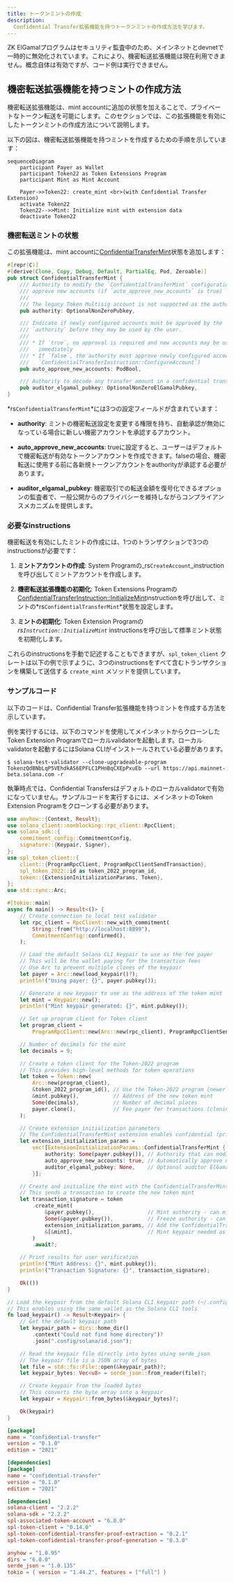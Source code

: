 ```yaml
---
title: トークンミントの作成
description:
  Confidential Transfer拡張機能を持つトークンミントの作成方法を学びます。
---
```


<Callout type="warn">
  ZK
  ElGamalプログラムはセキュリティ監査中のため、メインネットとdevnetで一時的に無効化されています。これにより、機密転送拡張機能は現在利用できません。概念自体は有効ですが、コード例は実行できません。
</Callout>

## 機密転送拡張機能を持つミントの作成方法

機密転送拡張機能は、mint
accountに追加の状態を加えることで、プライベートなトークン転送を可能にします。このセクションでは、この拡張機能を有効にしたトークンミントの作成方法について説明します。

以下の図は、機密転送拡張機能を持つミントを作成するための手順を示しています：

```mermaid title="Create Mint with Confidential Transfer Extension"
sequenceDiagram
    participant Payer as Wallet
    participant Token22 as Token Extensions Program
    participant Mint as Mint Account

    Payer->>Token22: create_mint <br>(with Confidential Transfer Extension)
    activate Token22
    Token22-->>Mint: Initialize mint with extension data
    deactivate Token22
```

### 機密転送ミントの状態

この拡張機能は、mint
accountに[ConfidentialTransferMint](https://github.com/solana-program/token-2022/blob/efd0c957fefbd79882d77df5fb2dac88c001249c/program/src/extension/confidential_transfer/mod.rs#L48-L69)状態を追加します：

```rust title="Confidential Mint State"
#[repr(C)]
#[derive(Clone, Copy, Debug, Default, PartialEq, Pod, Zeroable)]
pub struct ConfidentialTransferMint {
    /// Authority to modify the `ConfidentialTransferMint` configuration and to
    /// approve new accounts (if `auto_approve_new_accounts` is true)
    ///
    /// The legacy Token Multisig account is not supported as the authority
    pub authority: OptionalNonZeroPubkey,

    /// Indicate if newly configured accounts must be approved by the
    /// `authority` before they may be used by the user.
    ///
    /// * If `true`, no approval is required and new accounts may be used
    ///   immediately
    /// * If `false`, the authority must approve newly configured accounts (see
    ///   `ConfidentialTransferInstruction::ConfigureAccount`)
    pub auto_approve_new_accounts: PodBool,

    /// Authority to decode any transfer amount in a confidential transfer.
    pub auditor_elgamal_pubkey: OptionalNonZeroElGamalPubkey,
}
```

*rs`ConfidentialTransferMint`*には3つの設定フィールドが含まれています：

- **authority**: ミントの機密転送設定を変更する権限を持ち、自動承認が無効になっている場合に新しい機密アカウントを承認するアカウント。

- **auto_approve_new_accounts**:
  trueに設定すると、ユーザーはデフォルトで機密転送が有効なトークンアカウントを作成できます。falseの場合、機密転送に使用する前に各新規トークンアカウントをauthorityが承認する必要があります。

- **auditor_elgamal_pubkey**: 機密取引での転送金額を復号化できるオプションの監査者で、一般公開からのプライバシーを維持しながらコンプライアンスメカニズムを提供します。

### 必要なinstructions

機密転送を有効にしたミントの作成には、1つのトランザクションで3つのinstructionsが必要です：

1. **ミントアカウントの作成**: System
   Programの\_rs`CreateAccount`\_instructionを呼び出してミントアカウントを作成します。

2. **機密転送拡張機能の初期化**: Token Extensions
   Programの[ConfidentialTransferInstruction::InitializeMint](https://github.com/solana-program/token-2022/blob/efd0c957fefbd79882d77df5fb2dac88c001249c/program/src/extension/confidential_transfer/processor.rs#L48)instructionを呼び出して、ミントの*rs`ConfidentialTransferMint`*状態を設定します。

3. **ミントの初期化**: Token Extension Programの
   _rs`Instruction::InitializeMint`_
   instructionsを呼び出して標準ミント状態を初期化します。

これらのinstructionsを手動で記述することもできますが、`spl_token_client`
クレートは以下の例で示すように、3つのinstructionsをすべて含むトランザクションを構築して送信する
`create_mint` メソッドを提供しています。

### サンプルコード

以下のコードは、Confidential
Transfer拡張機能を持つミントを作成する方法を示しています。

例を実行するには、以下のコマンドを使用してメインネットからクローンしたToken
Extension
Programでローカルvalidatorを起動します。ローカルvalidatorを起動するにはSolana
CLIがインストールされている必要があります。

```terminal
$ solana-test-validator --clone-upgradeable-program TokenzQdBNbLqP5VEhdkAS6EPFLC1PHnBqCXEpPxuEb --url https://api.mainnet-beta.solana.com -r
```

<Callout type="info">
  執筆時点では、Confidential
  Transfersはデフォルトのローカルvalidatorで有効になっていません。サンプルコードを実行するには、メインネットのToken
  Extension Programをクローンする必要があります。
</Callout>

<CodeTabs>

```rust !! title="main.rs"
use anyhow::{Context, Result};
use solana_client::nonblocking::rpc_client::RpcClient;
use solana_sdk::{
    commitment_config::CommitmentConfig,
    signature::{Keypair, Signer},
};
use spl_token_client::{
    client::{ProgramRpcClient, ProgramRpcClientSendTransaction},
    spl_token_2022::id as token_2022_program_id,
    token::{ExtensionInitializationParams, Token},
};
use std::sync::Arc;

#[tokio::main]
async fn main() -> Result<()> {
    // Create connection to local test validator
    let rpc_client = RpcClient::new_with_commitment(
        String::from("http://localhost:8899"),
        CommitmentConfig::confirmed(),
    );

    // Load the default Solana CLI keypair to use as the fee payer
    // This will be the wallet paying for the transaction fees
    // Use Arc to prevent multiple clones of the keypair
    let payer = Arc::new(load_keypair()?);
    println!("Using payer: {}", payer.pubkey());

    // Generate a new keypair to use as the address of the token mint
    let mint = Keypair::new();
    println!("Mint keypair generated: {}", mint.pubkey());

    // Set up program client for Token client
    let program_client =
        ProgramRpcClient::new(Arc::new(rpc_client), ProgramRpcClientSendTransaction);

    // Number of decimals for the mint
    let decimals = 9;

    // Create a token client for the Token-2022 program
    // This provides high-level methods for token operations
    let token = Token::new(
        Arc::new(program_client),
        &token_2022_program_id(), // Use the Token-2022 program (newer version with extensions)
        &mint.pubkey(),           // Address of the new token mint
        Some(decimals),           // Number of decimal places
        payer.clone(),            // Fee payer for transactions (cloning Arc, not keypair)
    );

    // Create extension initialization parameters
    // The ConfidentialTransferMint extension enables confidential (private) transfers of tokens
    let extension_initialization_params =
        vec![ExtensionInitializationParams::ConfidentialTransferMint {
            authority: Some(payer.pubkey()), // Authority that can modify confidential transfer settings
            auto_approve_new_accounts: true, // Automatically approve new confidential accounts
            auditor_elgamal_pubkey: None,    // Optional auditor ElGamal public key
        }];

    // Create and initialize the mint with the ConfidentialTransferMint extension
    // This sends a transaction to create the new token mint
    let transaction_signature = token
        .create_mint(
            &payer.pubkey(),                 // Mint authority - can mint new tokens
            Some(&payer.pubkey()),           // Freeze authority - can freeze token accounts
            extension_initialization_params, // Add the ConfidentialTransferMint extension
            &[&mint],                        // Mint keypair needed as signer
        )
        .await?;

    // Print results for user verification
    println!("Mint Address: {}", mint.pubkey());
    println!("Transaction Signature: {}", transaction_signature);

    Ok(())
}

// Load the keypair from the default Solana CLI keypair path (~/.config/solana/id.json)
// This enables using the same wallet as the Solana CLI tools
fn load_keypair() -> Result<Keypair> {
    // Get the default keypair path
    let keypair_path = dirs::home_dir()
        .context("Could not find home directory")?
        .join(".config/solana/id.json");

    // Read the keypair file directly into bytes using serde_json
    // The keypair file is a JSON array of bytes
    let file = std::fs::File::open(&keypair_path)?;
    let keypair_bytes: Vec<u8> = serde_json::from_reader(file)?;

    // Create keypair from the loaded bytes
    // This converts the byte array into a keypair
    let keypair = Keypair::from_bytes(&keypair_bytes)?;

    Ok(keypair)
}
```

```toml !! title="Cargo.toml"
[package]
name = "confidential-transfer"
version = "0.1.0"
edition = "2021"

[dependencies]
[package]
name = "confidential-transfer"
version = "0.1.0"
edition = "2021"

[dependencies]
solana-client = "2.2.2"
solana-sdk = "2.2.2"
spl-associated-token-account = "6.0.0"
spl-token-client = "0.14.0"
spl-token-confidential-transfer-proof-extraction = "0.2.1"
spl-token-confidential-transfer-proof-generation = "0.3.0"

anyhow = "1.0.95"
dirs = "6.0.0"
serde_json = "1.0.135"
tokio = { version = "1.44.2", features = ["full"] }
```

</CodeTabs>
